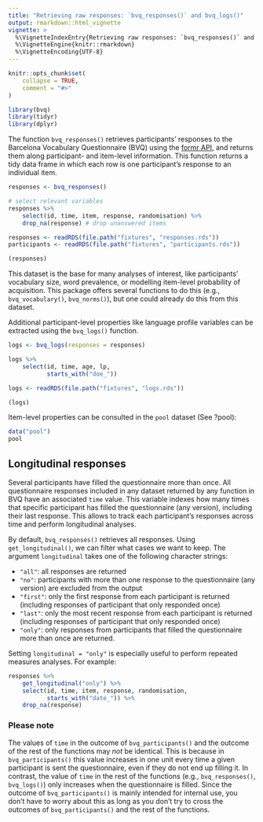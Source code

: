 ---
title: "Retrieving raw responses: `bvq_responses()` and bvq_logs()"
output: rmarkdown::html_vignette
vignette: >
  %\VignetteIndexEntry{Retrieving raw responses: `bvq_responses()` and bvq_logs()}
  %\VignetteEngine{knitr::rmarkdown}
  %\VignetteEncoding{UTF-8}
---

```{r, include = FALSE}
knitr::opts_chunk$set(
    collapse = TRUE,
    comment = "#>"
)
```

```{r setup, message=FALSE, warning=FALSE}
library(bvq)
library(tidyr)
library(dplyr)
```

The function `bvq_responses()` retrieves participants' responses to the Barcelona Vocabulary Questionnaire (BVQ) using the [formr API](https://formr.org/documentation), and returns them along participant- and item-level information. This function returns a tidy data frame in which each row is one participant's response to an individual item. 

```{r responses, eval=FALSE, echo=TRUE, message=FALSE, warning=FALSE, paged.print=FALSE}
responses <- bvq_responses() 

# select relevant variables
responses %>% 
    select(id, time, item, response, randomisation) %>% 
    drop_na(response) # drop unanswered items
```

```{r load-responses, echo=FALSE, message=FALSE, warning=FALSE, paged.print=FALSE}
responses <- readRDS(file.path("fixtures", "responses.rds"))
participants <- readRDS(file.path("fixtures", "participants.rds"))

(responses)
```

This dataset is the base for many analyses of interest, like participants' vocabulary size, word prevalence, or modelling item-level probability of acquisition. This package offers several functions to do this (e.g., `bvq_vocabulary()`, `bvq_norms()`), but one could already do this from this dataset.

Additional participant-level properties like language profile variables can be extracted using the `bvq_logs()` function.

```{r logs, eval=FALSE, echo=TRUE, message=FALSE, warning=FALSE, paged.print=FALSE}
logs <- bvq_logs(responses = responses)

logs %>% 
    select(id, time, age, lp, 
           starts_with("doe_"))
```

```{r load-logs, echo=FALSE, message=FALSE, warning=FALSE, paged.print=FALSE}
logs <- readRDS(file.path("fixtures", "logs.rds"))

(logs)
```

Item-level properties can be consulted in the `pool` dataset (See ?pool):

```{r pool}
data("pool")
pool
```
## Longitudinal responses

Several participants have filled the questionnaire more than once. All questionnaire responses included in any dataset returned by any function in BVQ have an associated `time` value. This variable indexes how many times that specific participant has filled the questionnaire (any version), including their last response. This allows to track each participant's responses across time and perform longitudinal analyses.

By default, `bvq_responses()` retrieves all responses. Using `get_longitudinal()`, we can filter what cases we want to keep. The argument `longitudinal ` takes one of the following character strings:

* `"all"`: all responses are returned
* `"no"`: participants with more than one response to the questionnaire (any version) are excluded from the output
* `"first"`: only the first response from each participant is returned (including responses of participant that only responded once)
* `"last"`: only the most recent response from each participant is returned (including responses of participant that only responded once)
* `"only"`: only responses from participants that filled the questionnaire more than once are returned.

Setting `longitudinal = "only"` is especially useful to perform repeated measures analyses. For example:

```{r responses-longitudinal, echo=FALSE, message=FALSE, warning=FALSE, paged.print=FALSE}
responses %>% 
    get_longitudinal("only") %>% 
    select(id, time, item, response, randomisation,
           starts_with("date_")) %>% 
    drop_na(response)
```

### Please note

The values of `time` in the outcome of `bvq_participants()` and the outcome of the rest of the functions may *not* be identical. This is because in `bvq_participants()` this value increases in one unit every time a given participant is sent the questionnaire, even if they do not end up filling it. In contrast, the value of `time` in the rest of the functions (e.g., `bvq_responses()`, `bvq_logs()`) only increases when the questionnaire is filled. Since the outcome of `bvq_participants()` is mainly intended for internal use, you don't have to worry about this as long as you don't try to cross the outcomes of `bvq_participants()` and the rest of the functions.
